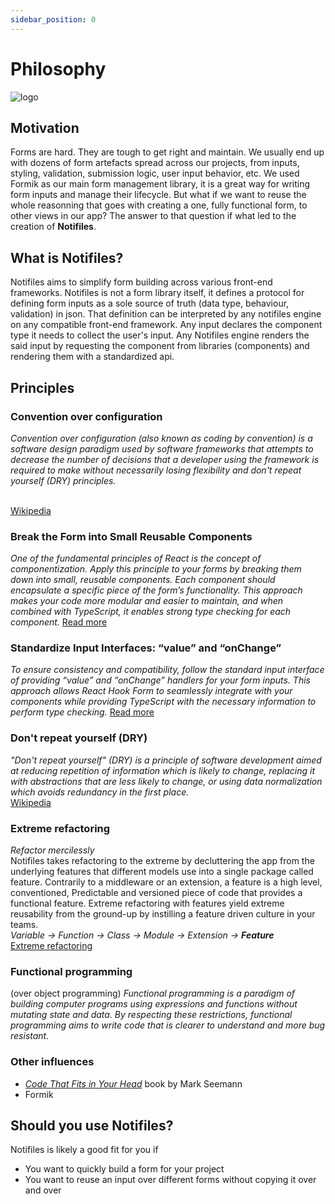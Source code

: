 ```yaml
---
sidebar_position: 0
---
```


# Philosophy

![logo](/img/icon_xs.svg)

## Motivation
Forms are hard. They are tough to get right and maintain. We usually end up with dozens of form artefacts spread across our projects, from inputs, styling, validation, submission logic, user input behavior, etc.
We used Formik as our main form management library, it is a great way for writing form inputs and manage their lifecycle. 
But what if we want to reuse the whole reasonning that goes with creating a one, fully functional form, to other views in our app?
The answer to that question if what led to the creation of **Notifiles**.

## What is Notifiles?
Notifiles aims to simplify form building across various front-end frameworks.
Notifiles is not a form library itself, it defines a protocol for defining form inputs as a sole source of truth (data type, behaviour, validation) in json.
That definition can be interpreted by any notifiles engine on any compatible front-end framework.
Any input declares the component type it needs to collect the user's input.
Any Notifiles engine renders the said input by requesting the component from libraries (components) and rendering them with a standardized api.



## Principles
### Convention over configuration
<i>Convention over configuration (also known as coding by convention) is a software design paradigm used by software frameworks that attempts to decrease the number of decisions that a developer using the framework is required to make without necessarily losing flexibility and don't repeat yourself (DRY) principles.</i>

<br />
<a href='https://en.wikipedia.org/wiki/Convention_over_configuration'>
Wikipedia
</a>

### Break the Form into Small Reusable Components
*One of the fundamental principles of React is the concept of componentization. Apply this principle to your forms by breaking them down into small, reusable components. Each component should encapsulate a specific piece of the form’s functionality. This approach makes your code more modular and easier to maintain, and when combined with TypeScript, it enables strong type checking for each component.*
[Read more](https://orizens.com/blog/best_practices_for_developing_complex_form-based_apps_with_react_hook_form_and_typescript_support/)

### Standardize Input Interfaces: “value” and “onChange”
*To ensure consistency and compatibility, follow the standard input interface of providing “value” and “onChange” handlers for your form inputs. This approach allows React Hook Form to seamlessly integrate with your components while providing TypeScript with the necessary information to perform type checking.*
[Read more](https://orizens.com/blog/best_practices_for_developing_complex_form-based_apps_with_react_hook_form_and_typescript_support/)


### Don't repeat yourself (DRY)
<i>"Don't repeat yourself" (DRY) is a principle of software development aimed at reducing repetition of information which is likely to change, replacing it with abstractions that are less likely to change, or using data normalization which avoids redundancy in the first place.</i>
<br />
<a href='https://en.wikipedia.org/wiki/Don%27t_repeat_yourself'>
Wikipedia
</a>


### Extreme refactoring
<i>Refactor mercilessly</i>
<br/>
Notifiles takes refactoring to the extreme by decluttering the app from the underlying features that different models use into a single package called feature.
Contrarily to a middleware or an extension, a feature is a high level, conventioned, Predictable and versioned piece of code that provides a functional feature. 
Extreme refactoring with features yield extreme reusability from the ground-up by instilling a feature driven culture in your teams.
<br/>
<i>Variable → Function → Class → Module → Extension → <b>Feature</b></i>
<br/>
<a href='http://www.extremeprogramming.org/rules/refactor.html'>
Extreme refactoring
</a>

### Functional programming
(over object programming)
<i>Functional programming is a paradigm of building computer programs using expressions and functions without mutating state and data.
By respecting these restrictions, functional programming aims to write code that is clearer to understand and more bug resistant.</i>


### Other influences
- <a href='https://blog.ploeh.dk/2021/06/14/new-book-code-that-fits-in-your-head/'><i>Code That Fits in Your Head</i></a> book by Mark Seemann
- Formik


## Should you use Notifiles?

Notifiles is likely a good fit for you if
- You want to quickly build a form for your project
- You want to reuse an input over different forms without copying it over and over
